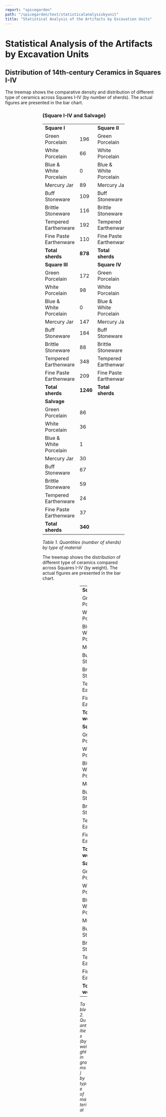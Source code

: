 ```yaml
---
report: "spicegarden"
path: "/spicegarden/text/statisticalanalysisbyunit"
title: "Statistical Analysis of the Artifacts by Excavation Units"
---
```



# Statistical Analysis of the Artifacts by Excavation Units

## Distribution of 14th-century Ceramics in Squares I-IV

The treemap shows the comparative density and  distribution of different type of ceramics across Squares I-IV (by number of sherds). The actual figures are presented in the bar chart.

<Figure img="image51.jpg" caption="Figure 31. Quantities (number of sherds) by type of material (Square I-IV)" />

<Figure img="image20.png" caption="Figure 32. Bar chart showing the number of sherds by type of material (Square I-IV) " />

<Figure img={["image22.png","image24.png","image26.png","image28.png","image29.png"]} caption="Figure 33. Proportion (in percentage) of types of ceramics by number of sherds" />

### (Square I-IV and Salvage) 

<table width="100%"><tbody><tr><td colspan="2"><strong>Square I</strong></td><td colspan="2"><strong>Square II</strong></td></tr>
<tr><td>Green Porcelain</td><td>196</td><td>Green Porcelain</td><td>79</td></tr>
<tr><td>White Porcelain</td><td>66</td><td>White Porcelain</td><td>37</td></tr>
<tr><td>Blue & White Porcelain</td><td>0</td><td>Blue & White Porcelain</td><td>0</td></tr>
<tr><td>Mercury Jar</td><td>89</td><td>Mercury Jar</td><td>112</td></tr>
<tr><td>Buff Stoneware</td><td>109</td><td>Buff Stoneware</td><td>76</td></tr>
<tr><td>Brittle Stoneware</td><td>116</td><td>Brittle Stoneware</td><td>49</td></tr>
<tr><td>Tempered Earthenware</td><td>192</td><td>Tempered Earthenware</td><td>472</td></tr>
<tr><td>Fine Paste Earthenware</td><td>110</td><td>Fine Paste Earthenware</td><td>31</td></tr>
<tr><td><strong>Total sherds</strong></td><td><strong>878</strong></td><td><strong>Total sherds</strong></td><td><strong>856</strong></td></tr>
<tr><td colspan="2"><strong>Square III</strong></td><td colspan="2"><strong>Square IV</strong></td></tr>
<tr><td>Green Porcelain</td><td>172</td><td>Green Porcelain</td><td>174</td></tr>
<tr><td>White Porcelain</td><td>98</td><td>White Porcelain</td><td>113</td></tr>
<tr><td>Blue & White Porcelain</td><td>0</td><td>Blue & White Porcelain</td><td>6</td></tr>
<tr><td>Mercury Jar</td><td>147</td><td>Mercury Jar</td><td>124</td></tr>
<tr><td>Buff Stoneware</td><td>184</td><td>Buff Stoneware</td><td>172</td></tr>
<tr><td>Brittle Stoneware</td><td>88</td><td>Brittle Stoneware</td><td>334</td></tr>
<tr><td>Tempered Earthenware</td><td>348</td><td>Tempered Earthenware</td><td>304</td></tr>
<tr><td>Fine Paste Earthenware</td><td>209</td><td>Fine Paste Earthenware</td><td>348</td></tr>
<tr><td><strong>Total sherds</strong></td><td><strong>1246</strong></td><td><strong>Total sherds</strong></td><td><strong>1575</strong></td></tr>
<tr><td colspan="2"><strong>Salvage</strong></td></tr>
<tr><td>Green Porcelain</td><td>86</td></tr>
<tr><td>White Porcelain</td><td>36</td></tr>
<tr><td>Blue & White Porcelain</td><td>1</td></tr>
<tr><td>Mercury Jar</td><td>30</td></tr>
<tr><td>Buff Stoneware</td><td>67</td></tr>
<tr><td>Brittle Stoneware</td><td>59</td></tr>
<tr><td>Tempered Earthenware</td><td>24</td></tr>
<tr><td>Fine Paste Earthenware</td><td>37</td></tr>
<tr><td><strong>Total sherds</strong></td><td><strong>340</strong></td></tr></tbody></table>

_Table 1. Quantities (number of sherds) by type of material_

The treemap shows the distribution of different type of ceramics compared across Squares I-IV (by weight). The actual figures are presented in the bar chart.

<Figure img="image31.jpg" caption="Figure 34. Quantities (weight in grams) by type of material (Square I-IV)" />

<Figure img="image30.png" caption="Figure 35. Bar chart showing weight (in grams) by type of material (Square I-IV)" />

<Figure img={["image3.png","image4.png","image5.png","image6.png","image7.png"]} caption="Figure 36. Proportion (in percentage) of type of ceramics by weight (g)" />

<table width="100%"><tbody><tr><td colspan="2"><strong>Square I</strong></td><td colspan="2"><strong>Square II</strong></td></tr>
<tr><td>Green Porcelain</td><td>1496</td><td>Green Porcelain</td><td>895</td></tr>
<tr><td>White Porcelain</td><td>204</td><td>White Porcelain</td><td>923</td></tr>
<tr><td>Blue & White Porcelain</td><td>0</td><td>Blue & White Porcelain</td><td>0</td></tr>
<tr><td>Mercury Jar</td><td>666</td><td>Mercury Jar</td><td>841</td></tr>
<tr><td>Buff Stoneware</td><td>1336</td><td>Buff Stoneware</td><td>1057</td></tr>
<tr><td>Brittle Stoneware</td><td>837</td><td>Brittle Stoneware</td><td>457</td></tr>
<tr><td>Tempered Earthenware</td><td>584.9</td><td>Tempered Earthenware</td><td>1092</td></tr>
<tr><td>Fine Paste Earthenware</td><td>132</td><td>Fine Paste Earthenware</td><td>64</td></tr>
<tr><td><strong>Total weight</strong></td><td><strong>5255.9</strong></td><td><strong>Total weight</strong></td><td><strong>5329</strong></td></tr>
<tr><td colspan="2"><strong>Square III</strong></td><td colspan="2"><strong>Square IV</strong></td></tr>
<tr><td>Green Porcelain</td><td>1473</td><td>Green Porcelain</td><td>2023</td></tr>
<tr><td>White Porcelain</td><td>1060</td><td>White Porcelain</td><td>746.5</td></tr>
<tr><td>Blue & White Porcelain</td><td>0</td><td>Blue & White Porcelain</td><td>29</td></tr>
<tr><td>Mercury Jar</td><td>2348</td><td>Mercury Jar</td><td>1775</td></tr>
<tr><td>Buff Stoneware</td><td>3335</td><td>Buff Stoneware</td><td>3777</td></tr>
<tr><td>Brittle Stoneware</td><td>1113</td><td>Brittle Stoneware</td><td>8368</td></tr>
<tr><td>Tempered Earthenware</td><td>2112.4</td><td>Tempered Earthenware</td><td>1641.9</td></tr>
<tr><td>Fine Paste Earthenware</td><td>303.7</td><td>Fine Paste Earthenware</td><td>579</td></tr>
<tr><td><strong>Total weight</strong></td><td><strong>11745.1</strong></td><td><strong>Total weight</strong></td><td><strong>18939.4</strong></td></tr>
<tr><td colspan="2"><strong>Salvage</strong></td></tr>
<tr><td>Green Porcelain</td><td>1362</td></tr>
<tr><td>White Porcelain</td><td>418</td></tr>
<tr><td>Blue & White Porcelain</td><td>6</td></tr>
<tr><td>Mercury Jar</td><td>728</td></tr>
<tr><td>Buff Stoneware</td><td>1303</td></tr>
<tr><td>Brittle Stoneware</td><td>1038</td></tr>
<tr><td>Tempered Earthenware</td><td>265.9</td></tr>
<tr><td>Fine Paste Earthenware</td><td>64.5</td></tr>
<tr><td><strong>Total weight</strong></td><td><strong>5185.4</strong></td></tr></tbody></table>

_Table 2. Quantities (by weight in grams) by type of material_
